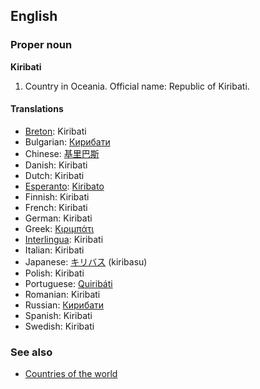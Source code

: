 ==English==

===Proper noun===
'''Kiribati'''

# Country in Oceania. Official name: Republic of Kiribati.

====Translations====
*[[Breton]]: Kiribati
*Bulgarian: [[Кирибати]]
*Chinese: [[基里巴斯]]
*Danish: Kiribati
*Dutch: Kiribati
*[[Esperanto]]: [[Kiribato]]
*Finnish: Kiribati
*French: Kiribati
*German: Kiribati
*Greek: [[Κιριμπάτι]]
*[[Interlingua]]: Kiribati
*Italian: Kiribati
*Japanese: [[キリバス]] (kiribasu)
*Polish: Kiribati
*Portuguese: [[Quiribáti]]
*Romanian: Kiribati
*Russian: [[Кирибати]]
*Spanish: Kiribati
*Swedish: Kiribati

===See also===
*[[Countries of the world]]